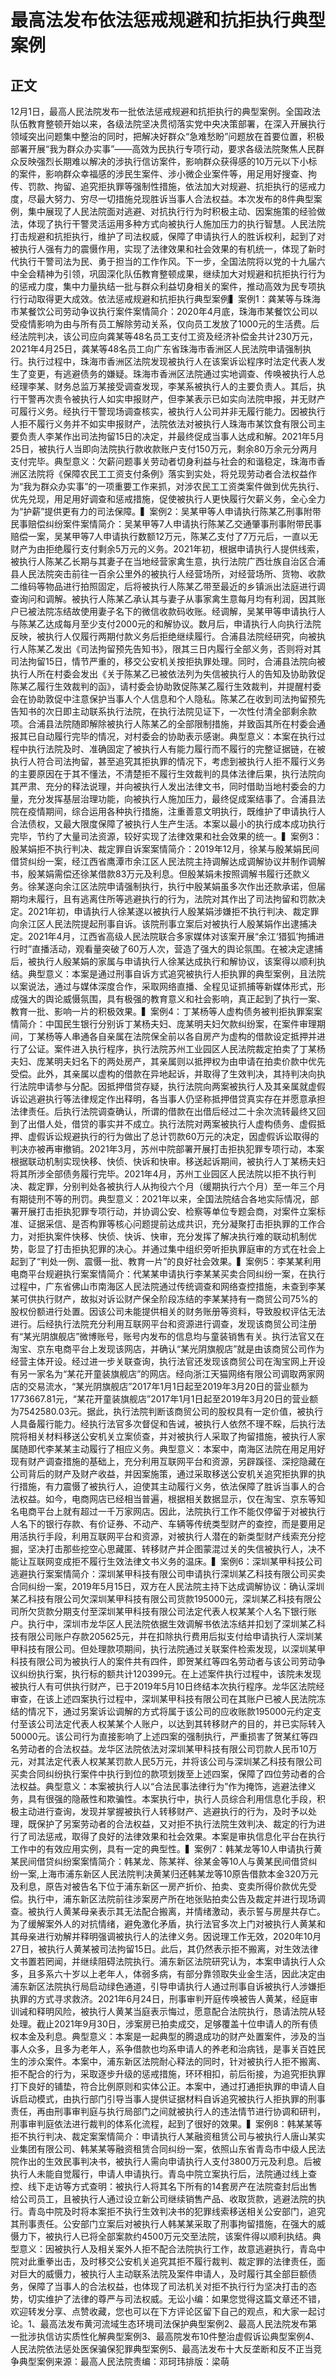 # 最高法发布依法惩戒规避和抗拒执行典型案例
## 正文
12月1日，最高人民法院发布一批依法惩戒规避和抗拒执行的典型案例。全国政法队伍教育整顿开始以来，各级法院坚决贯彻落实党中央决策部署，在深入开展执行领域突出问题集中整治的同时，把解决好群众“急难愁盼”问题放在首要位置，积极部署开展“我为群众办实事”——高效为民执行专项行动，要求各级法院聚焦人民群众反映强烈长期难以解决的涉执行信访案件，影响群众获得感的10万元以下小标的案件，影响群众幸福感的涉民生案件、涉小微企业案件等，用足用好搜查、拘传、罚款、拘留、追究拒执罪等强制性措施，依法加大对规避、抗拒执行的惩戒力度，尽最大努力、穷尽一切措施兑现胜诉当事人合法权益。本次发布的8件典型案例，集中展现了人民法院面对逃避、对抗执行行为时积极主动、因案施策的经验做法，体现了执行干警灵活运用多种方式向被执行人施加压力的执行智慧。人民法院打击规避和抗拒执行，维护了司法权威，保障了申请执行人的胜诉权利，起到了对被执行人强有力的震慑作用，实现了法律效果和社会效果的有机统一，体现了新时代执行干警司法为民、勇于担当的工作作风。下一步，全国法院将以党的十九届六中全会精神为引领，巩固深化队伍教育整顿成果，继续加大对规避和抗拒执行行为的惩戒力度，集中力量执结一批与群众利益切身相关的案件，推动高效为民专项执行行动取得更大成效。依法惩戒规避和抗拒执行典型案例▍案例1：龚某等与珠海市某餐饮公司劳动争议执行案件案情简介：2020年4月底，珠海市某餐饮公司以受疫情影响为由与所有员工解除劳动关系，仅向员工发放了1000元的生活费。后经法院判决，该公司应向龚某等48名员工支付工资及经济补偿金共计230万元，2021年4月25日，龚某等48名员工向广东省珠海市香洲区人民法院申请强制执行。执行过程中，珠海市香洲区法院发现被执行人在该案诉讼程序时法定代表人发生了变更，有逃避债务的嫌疑。珠海市香洲区法院通过实地调查、传唤被执行人总经理李某、财务总监万某接受调查发现，李某系被执行人的主要负责人。其后，执行干警再次责令被执行人如实申报财产，但李某表示已如实向法院申报，并无财产可履行义务。经执行干警现场调查核实，被执行人公司并非无履行能力。因被执行人拒不履行义务并不如实申报财产，法院依法对被执行人珠海市某饮食有限公司主要负责人李某作出司法拘留15日的决定，并最终促成当事人达成和解。2021年5月25日，被执行人当即向法院执行款收款账户支付150万元，剩余80万余元分两月支付完毕。典型意义：欠薪问题事关劳动者切身利益与社会的和谐稳定，珠海市香洲区法院将《保障农民工工资支付条例》落实到实处，将兑现劳动者合法权益作为“我为群众办实事”的一项重要工作来抓，对涉农民工工资类案件做到优先执行、优先兑现，用足用好调查和惩戒措施，促使被执行人更快履行欠薪义务，全心全力为“护薪”提供更有力的司法保障。▍案例2：吴某甲等人申请执行陈某乙刑事附带民事赔偿纠纷案件案情简介：吴某甲等7人申请执行陈某乙交通肇事刑事附带民事赔偿一案，吴某甲等7人申请执行数额12万元，陈某乙支付了7万元后，一直以无财产为由拒绝履行支付剩余5万元的义务。2021年初，根据申请执行人提供线索，被执行人陈某乙长期与其妻子在当地经营家禽生意，执行法院广西壮族自治区合浦县人民法院突击前往一百余公里外的被执行人经营场所，对经营场所、货物、收款二维码等物品进行拍照固定，后将被执行人陈某乙带至最近的乡镇派出法庭进行调查询问和调解。被执行人陈某乙承认其与妻子从事家禽生意每月均有利润，因其账户已被法院冻结故使用妻子名下的微信收款码收账。经调解，吴某甲等申请执行人与陈某乙达成每月至少支付2000元的和解协议。数月后，申请执行人向执行法院反映，被执行人仅履行两期付款义务后拒绝继续履行。合浦县法院经研究，向被执行人陈某乙发出《司法拘留预先告知书》，限其三日内履行全部义务，否则将对其司法拘留15日，情节严重的，移交公安机关按拒执罪处理。同时，合浦县法院向被执行人所在村委会发出《关于陈某乙已被依法列为失信被执行人的告知及协助敦促陈某乙履行生效裁判的函》，请村委会协助敦促陈某乙履行生效裁判，并提醒村委会在协助敦促中注意保护当事人个人信息和个人隐私。陈某乙在收到司法拘留预先告知书的次日即主动联系执行法院，在执行法院见证下，一次性付清全部剩余款项。合浦县法院随即解除被执行人陈某乙的全部限制措施，并致函其所在村委会通报其已自动履行完毕的情况，对村委会的协助表示感谢。典型意义：本案在执行过程中执行法院及时、准确固定了被执行人有能力履行而不履行的完整证据链，在被执行人符合司法拘留，甚至追究其拒执罪的情况下，考虑到被执行人拒不履行义务的主要原因在于其不懂法，不清楚拒不履行生效裁判的具体法律后果，执行法院向其严肃、充分的释法说理，并向被执行人发出法律文书，同时借助当地村委会的力量，充分发挥基层治理功能，向被执行人施加压力，最终促成案结事了。合浦县法院在疫情期间，综合运用各种执行措施，注重善意文明执行，既维护了申请执行人合法债权，又最大限度保障了被执行人生产生活。本案以最小的执行成本成功执行完毕，节约了大量司法资源，较好实现了法律效果和社会效果的统一。▍案例3：殷某娟拒不执行判决、裁定罪自诉案案情简介：2019年12月，徐某与殷某娟民间借贷纠纷一案，经江西省鹰潭市余江区人民法院主持调解达成调解协议并制作调解书，殷某娟需偿还徐某借款83万元及利息。但殷某娟未按照调解书履行还款义务。徐某遂向余江区法院申请强制执行，执行中殷某娟虽多次作出还款承诺，但届期均未履行，且有逃离住所等逃避执行的行为，法院对其作出了司法拘留和罚款决定。2021年初，申请执行人徐某遂以被执行人殷某娟涉嫌拒不执行判决、裁定罪向余江区人民法院提起刑事自诉。该院刑事立案后对被执行人殷某娟作出逮捕决定。2021年4月，江西省高级人民法院联合多家媒体对该案开展“余江‘猎狐’拘捕进行时”直播活动，观看量突破了60万人次，营造了强大的舆论氛围。在被决定逮捕后，被执行人殷某娟的家属与申请执行人徐某达成执行和解协议，该案得以顺利执结。典型意义：本案是通过刑事自诉方式追究被执行人拒执罪的典型案例，且法院以案说法，通过与媒体深度合作，采取网络直播、全程见证抓捕等新媒体形式，形成强大的舆论威慑氛围，具有极强的教育意义和社会影响，真正起到了执行一案、教育一批、影响一片的积极效果。▍案例4：丁某杨等人虚构债务被判拒执罪案案情简介：中国民生银行分别诉丁某杨夫妇、庞某明夫妇欠款纠纷案，在案件审理期间，丁某杨等人串通各自亲属在法院保全前以各自房产为虚构的借款设定抵押并进行了公证。案件进入执行程序，执行法院苏州工业园区人民法院裁定拍卖了丁某杨夫妇、庞某明夫妇名下的两处房产，其亲属则以抵押权为由申请在拍卖价款中优先受偿。此外，其亲属以虚构的借款在异地起诉，并取得了生效判决，其持判决向执行法院申请参与分配。因抵押借贷存疑，执行法院向两案被执行人及其亲属就虚假诉讼逃避执行等法律规定作出释明，各当事人仍坚称抵押借贷真实存在并愿意承担法律责任。后执行法院调查确认，所谓的借款在出借后经过二十余次流转最终又回到了出借人处，借贷的事实并不成立。执行法院对两案被执行人虚构债务、虚假抵押、虚假诉讼规避执行的行为做出了总计罚款60万元的决定，因虚假诉讼取得的判决亦被再审撤销。2021年3月，苏州中院部署开展打击拒执犯罪专项行动，本案根据联动机制实现快移、快侦、快诉和快审。移送起诉期间，被执行人丁某杨夫妇将其所涉全部债务履行完毕。2021年4月，苏州工业园区人民法院以拒不执行判决、裁定罪，分别判处各被执行人从拘役六个月（缓期执行六个月）至一年三个月有期徒刑不等的刑罚。典型意义：2021年以来，全国法院结合各地实际情况，部署开展打击拒执犯罪专项行动，并协调公安、检察等单位专题会商，对案件立案标准、证据采信、是否构罪等核心问题提前达成共识，充分凝聚打击拒执罪的工作合力，对拒执案件快移、快侦、快诉、快审，充分发挥了解决执行难的联动机制优势，彰显了打击拒执犯罪的决心。并通过集中组织旁听拒执罪庭审的方式在社会上起到了“判处一例、震慑一批、教育一片”的良好社会效果。▍案例5：李某某利用电商平台规避执行案案情简介：代某某申请执行李某某买卖合同纠纷一案，在执行过程中，广东省佛山市南海区人民法院通过传统调查和网络查控措施，未查到李某某可供执行财产，故拟对诉讼财产保全阶段冻结的李某某持有一商贸公司75%的股权份额进行处置。因该公司未能提供相关的财务账册等资料，导致股权评估无法进行。后经执行法院充分利用互联网平台和资源进行调查，发现该商贸公司注册有“某光阴旗舰店”微博账号，账号内发布的信息均与童装销售有关。执行法官又在淘宝、京东电商平台上发现该网店，并确认“某光阴旗舰店”就是由该商贸公司作为经营主体开设。经过进一步关联查询，执行法官还发现该商贸公司在淘宝网上开设有另一家名为“某花开童装旗舰店”的网店。经向浙江天猫网络有限公司调取两家网店的交易流水，“某光阴旗舰店”2017年1月1日起至2019年3月20日的营业额为1773667.81元，“某花开童装旗舰店”2017年1月1日起至2019年3月20日的营业额为7542580.03元。据此，执行法院判断该商贸公司的股权具有一定价值，被执行人具备履行能力。经执行法官多次督促和告诫，被执行人依然不理不睬，后执行法院将相关材料移送公安机关立案侦查，并对被执行人采取了拘留措施，被执行人家属随即代李某某主动履行了相应义务。典型意义：本案中，南海区法院在用足用好现有财产调查措施的基础上，充分利用互联网平台和资源，另辟蹊径、深挖隐藏在公司背后的财产及财产收益，并因案施策，通过采取移送公安机关追究拒执罪的执行措施，有力震慑了被执行人，迫使其主动履行义务，依法保障了胜诉当事人的合法权益。如今，电商网店已经相当普遍，根据相关数据显示，仅在淘宝、京东等知名电商平台上就有超过一千万家网店。因此，法院执行工作不能仅停留于对被执行人名下的银行存款、有价证券、不动产、车辆等传统类型财产的查控，而是要用足用活执行手段，利用互联网平台和资源，对被执行人潜在的新类型财产线索充分挖掘，坚决打击那些挖空心思藏匿、转移财产并企图蒙混过关的失信被执行人，决不能让互联网变成拒不履行生效法律文书义务的温床。▍案例6：深圳某甲科技公司逃避执行案案情简介：深圳某甲科技有限公司申请执行深圳某乙科技有限公司买卖合同纠纷一案，2019年5月15日，双方在人民法院主持下达成调解协议：确认深圳某乙科技有限公司欠深圳某甲科技有限公司货款195000元，深圳某乙科技有限公司所欠货款分期支付至深圳某甲科技有限公司法定代表人权某某个人名下银行账户。执行中，深圳市龙华区人民法院依据生效调解书依法冻结并扣划了深圳某乙科技有限公司账户存款205625元，并在扣除执行费用后拟支付给申请执行人深圳某甲科技有限公司。但处理款项期间，执行法院通过关联案件检索发现，以深圳某甲科技有限公司为被执行人的案件共有四件，即贺某红等四名劳动者与该公司劳动争议纠纷执行案，执行标的额共计120399元。在上述案件执行过程中，该院未发现被执行人有可供执行财产，已于2019年5月10日终结本次执行程序。龙华区法院经审查，在该上述四案执行过程中，深圳某甲科技有限公司在其账户已被人民法院冻结的情况下，通过另案诉讼调解的方式将属于该公司的应收账款195000元约定支付至该公司法定代表人权某某个人账户，以达到其转移财产的目的，并已实际转入50000元。该公司行为直接影响了上述四案的强制执行，严重损害了贺某红等四名劳动者的合法权益。龙华区法院依法对深圳某甲科技有限公司罚款人民币10万元，对其法定代表人权某某罚款人民5万元，并将该公司与深圳某乙科技有限公司买卖合同纠纷执行案件中执行到位的款项划拨至上述四案，保障了四位劳动者的合法权益。典型意义：本案被执行人以“合法民事法律行为”作为掩饰，逃避法律义务，具有很强的隐蔽性和欺骗性。本案执行中，执行人员综合利用信息化手段，积极主动进行查询，发现并掌握被执行人转移财产、逃避执行的行为，及时予以处理，既保护了另案劳动者的合法权益，又对拒不执行法院生效判决、裁定的行为进行了司法惩戒，取得了良好的法律效果和社会效果。本案是审执信息化平台在执行工作中的有效应用实例，具有一定的典型性。▍案例7：韩某龙等10人申请执行黄某民间借贷纠纷案案情简介：韩某龙、陈某祥、徐某金等10人与黄某民间借贷纠纷一案,上海市浦东新区人民法院判决黄某归还韩某龙等10原告借款本金320万元及利息，原告对被告名下位于浦东新区一房产折价、拍卖、变卖所得价款优先受偿。执行中，浦东新区法院前往涉案房产所在地张贴拍卖公告及裁定并进行现场调查。被执行人黄某母亲表示其无法配合搬离，并情绪激动，表示誓与房屋共存亡。为了缓解案外人的对抗情绪，避免激化矛盾，执行法官多次上门对被执行人黄某和其母亲进行劝解并释明强调被执行人的法律义务。因说理工作无效，2020年10月27日，被执行人黄某被司法拘留15日。此后，其仍然表示拒不搬离，对生效法律文书置若罔闻，并继续阻碍法院执行。浦东新区法院研究认为，本案申请执行人众多，且多系六十岁以上老年人，体弱多病，有部分靠领取失业金生活，因此决定由浦东新区法院执行局启动绿色通道，引导申请执行人通过刑事自诉被执行人涉嫌拒执罪的方式寻求救济。2021年6月24日，刑事审判开庭传唤被告人黄某，经庭审训诫和释明风险，被执行人黄某当庭表示悔过，愿意配合法院执行，恳请法院从轻处理。截止2021年9月30日，涉案房已拍卖成交，足够覆盖十位申请人的所有债权本金及利息。典型意义：本案是一起典型的腾退成功的财产处置案件，涉及的当事人众多，且多为老年人，系争借款也均系申请人的养老和治病钱，是事关百姓民生的涉众案件。本案中，浦东新区法院耐心释法的同时，针对被执行人拒不搬离、拒不配合的行为，采取逐步升级的惩戒措施，环环相扣，前后衔接，为追究拒执罪打下良好的铺垫，符合比例原则和实体公正。本案中，通过打通拒执罪的申请人自诉启动模式，由执行部门引导当事人提供证据材料自诉追究被执行人拒执罪的刑事责任，再由刑事审判庭与执行局部门之间就被执行人的违法情节进行协调和研判，刑事审判庭依法进行裁判的体系化流程，起到了很好的效果。▍案例8：韩某某等拒不执行判决、裁定案案情简介：申请执行人某融资租赁公司与被执行人唐山某实业集团有限公司、韩某某等融资租赁合同纠纷一案，依照山东省青岛市中级人民法院作出的生效民事判决书，被执行人需向申请执行人支付3800万元及利息。后被执行人未能自觉履行，申请人申请执行。青岛中院立案执行后，法院通过线上查控、线下走访等方式查明：被执行人将其名下所有的14套房产在法院查封后出售给公司员工，且被执行人通过设立新公司继续销售产品、收取货款，逃避法院的执行。青岛中院及时将本案拒不执行生效判决书的犯罪线索移送相关公安部门，追究其刑事责任。公安部门立案后对被执行人韩某某采取了刑事拘留措施，在强大的威慑力下，被执行人已将全部案款约4500万元交至法院，该案件得以顺利执结。典型意义：因被执行人及相关案外人拒不配合法院执行工作，故意逃避执行，青岛中院对此重拳出击，及时移交公安机关追究其拒不履行裁判、裁定罪的法律责任，面对巨大的威慑力，被执行人主动联系法院及案件申请人，及时履行其全部巨额债务，保障了当事人的合法权益，也体现了司法机关对拒不执行行为坚决打击的态势，切实维护了法律的尊严与司法权威。无讼小编：如果您觉得这篇文章还不错，欢迎转发分享、点赞收藏，您也可以在下方评论区留下自己的观点，和大家一起讨论。1、最高法发布黄河流域生态环境司法保护典型案例2、最高人民法院发布第一批涉执信访实质性化解典型案例3、最高院发布10件整治虚假诉讼典型案例4、人民法院依法惩处医保骗保犯罪典型案例5、最高法发布十大反垄断和反不正当竞争典型案例来源：最高人民法院责编：邓珂玮排版：梁萌